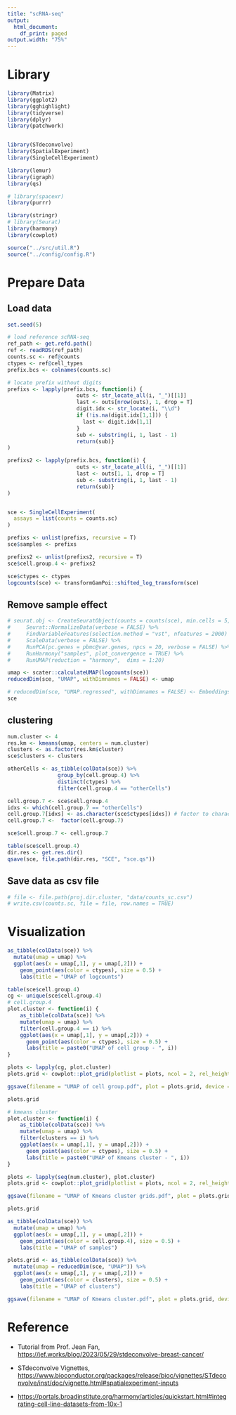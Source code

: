 ```yaml
---
title: "scRNA-seq"
output:
  html_document:
    df_print: paged
output.width: "75%"
---
```


# Library

```r
library(Matrix)
library(ggplot2)
library(gghighlight)
library(tidyverse)
library(dplyr)
library(patchwork)


library(STdeconvolve)
library(SpatialExperiment)
library(SingleCellExperiment)

library(lemur)
library(igraph)
library(qs)

# library(spacexr)
library(purrr)

library(stringr)
# library(Seurat)
library(harmony)
library(cowplot)
```

```r
source("../src/util.R")
source("../config/config.R")
```

# Prepare Data

## Load data

```r
set.seed(5)
```

```r
# load reference scRNA-seq
ref_path <- get.refd.path()
ref <- readRDS(ref_path)
counts.sc <- ref@counts
ctypes <- ref@cell_types
prefix.bcs <- colnames(counts.sc)

# locate prefix without digits
prefixs <- lapply(prefix.bcs, function(i) {
                      outs <- str_locate_all(i, "_")[[1]]
                      last <- outs[nrow(outs), 1, drop = T]
                      digit.idx <- str_locate(i, "\\d")
                      if (!is.na(digit.idx[1,1])) {
                        last <- digit.idx[1,1]
                      }
                      sub <- substring(i, 1, last - 1)
                      return(sub)}
)

prefixs2 <- lapply(prefix.bcs, function(i) {
                      outs <- str_locate_all(i, "_")[[1]]
                      last <- outs[1, 1, drop = T]
                      sub <- substring(i, 1, last - 1)
                      return(sub)}
)


sce <- SingleCellExperiment(
  assays = list(counts = counts.sc)
)

prefixs <- unlist(prefixs, recursive = T)
sce$samples <- prefixs

prefixs2 <- unlist(prefixs2, recursive = T)
sce$cell.group.4 <- prefixs2

sce$ctypes <- ctypes
logcounts(sce) <- transformGamPoi::shifted_log_transform(sce)

```

## Remove sample effect

```r
# seurat.obj <- CreateSeuratObject(counts = counts(sce), min.cells = 5, meta.data = as.data.frame(colData(sce))) %>%
#     Seurat::NormalizeData(verbose = FALSE) %>%
#     FindVariableFeatures(selection.method = "vst", nfeatures = 2000) %>% 
#     ScaleData(verbose = FALSE) %>% 
#     RunPCA(pc.genes = pbmc@var.genes, npcs = 20, verbose = FALSE) %>% 
#     RunHarmony("samples", plot_convergence = TRUE) %>% 
#     RunUMAP(reduction = "harmony",  dims = 1:20)

```

```r
umap <- scater::calculateUMAP(logcounts(sce))
reducedDim(sce, "UMAP", withDimnames = FALSE) <- umap

# reducedDim(sce, "UMAP.regressed", withDimnames = FALSE) <- Embeddings(seurat.obj, "umap")
sce
```

## clustering

```r
num.cluster <- 4
res.km <- kmeans(umap, centers = num.cluster)
clusters <- as.factor(res.km$cluster)
sce$clusters <- clusters
```

```r
otherCells <- as_tibble(colData(sce)) %>% 
                group_by(cell.group.4) %>% 
                distinct(ctypes) %>% 
                filter(cell.group.4 == "otherCells")

cell.group.7 <- sce$cell.group.4
idxs <- which(cell.group.7 == "otherCells")
cell.group.7[idxs] <- as.character(sce$ctypes[idxs]) # factor to character
cell.group.7 <-  factor(cell.group.7)

sce$cell.group.7 <- cell.group.7

table(sce$cell.group.4)
dir.res <- get.res.dir()
qsave(sce, file.path(dir.res, "SCE", "sce.qs"))
```

## Save data as csv file

```r
# file <- file.path(proj.dir.cluster, "data/counts_sc.csv")
# write.csv(counts.sc, file = file, row.names = TRUE)
```

# Visualization

```r
as_tibble(colData(sce)) %>%
  mutate(umap = umap) %>%
  ggplot(aes(x = umap[,1], y = umap[,2])) +
    geom_point(aes(color = ctypes), size = 0.5) +
    labs(title = "UMAP of logcounts")

```

```r
table(sce$cell.group.4)
cg <- unique(sce$cell.group.4)
# cell.group.4
plot.cluster <- function(i) {
    as_tibble(colData(sce)) %>%
    mutate(umap = umap) %>%
    filter(cell.group.4 == i) %>% 
    ggplot(aes(x = umap[,1], y = umap[,2])) +
      geom_point(aes(color = ctypes), size = 0.5) +
      labs(title = paste0("UMAP of cell group - ", i))
}

plots <- lapply(cg, plot.cluster)
plots.grid <- cowplot::plot_grid(plotlist = plots, ncol = 2, rel_heights = 20)

ggsave(filename = "UMAP of cell group.pdf", plot = plots.grid, device = "pdf", width = 8, height = 6)

plots.grid
```

```r
# kmeans cluster
plot.cluster <- function(i) {
    as_tibble(colData(sce)) %>%
    mutate(umap = umap) %>%
    filter(clusters == i) %>% 
    ggplot(aes(x = umap[,1], y = umap[,2])) +
      geom_point(aes(color = ctypes), size = 0.5) +
      labs(title = paste0("UMAP of Kmeans cluster - ", i))
}

plots <- lapply(seq(num.cluster), plot.cluster)
plots.grid <- cowplot::plot_grid(plotlist = plots, ncol = 2, rel_heights = 20)

ggsave(filename = "UMAP of Kmeans cluster grids.pdf", plot = plots.grid, device = "pdf", width = 8, height = 6)

plots.grid
```

```r
as_tibble(colData(sce)) %>%
  mutate(umap = umap) %>%
  ggplot(aes(x = umap[,1], y = umap[,2])) +
    geom_point(aes(color = cell.group.4), size = 0.5) +
    labs(title = "UMAP of samples")
```

```r
plots.grid <- as_tibble(colData(sce)) %>%
  mutate(umap = reducedDim(sce, "UMAP")) %>%
  ggplot(aes(x = umap[,1], y = umap[,2])) +
    geom_point(aes(color = clusters), size = 0.5) +
    labs(title = "UMAP of clusters")

ggsave(filename = "UMAP of Kmeans cluster.pdf", plot = plots.grid, device = "pdf", width = 8, height = 6)
```

# Reference

-   Tutorial from Prof. Jean Fan, <https://jef.works/blog/2023/05/29/stdeconvolve-breast-cancer/>

-   STdeconvolve Vignettes, <https://www.bioconductor.org/packages/release/bioc/vignettes/STdeconvolve/inst/doc/vignette.html#spatialexperiment-inputs>

-   <https://portals.broadinstitute.org/harmony/articles/quickstart.html#integrating-cell-line-datasets-from-10x-1>
